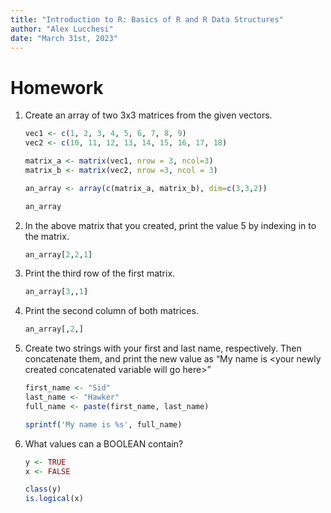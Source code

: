 ```yaml
---
title: "Introduction to R: Basics of R and R Data Structures" 
author: "Alex Lucchesi"    
date: "March 31st, 2023"
---
```


# Homework

1.  Create an array of two 3x3 matrices from the given vectors.

    ```r
    vec1 <- c(1, 2, 3, 4, 5, 6, 7, 8, 9)
    vec2 <- c(10, 11, 12, 13, 14, 15, 16, 17, 18)

    matrix_a <- matrix(vec1, nrow = 3, ncol=3)
    matrix_b <- matrix(vec2, nrow =3, ncol = 3)

    an_array <- array(c(matrix_a, matrix_b), dim=c(3,3,2))

    an_array
    ```

2.  In the above matrix that you created, print the value 5 by indexing in to the matrix.

    ```r
    an_array[2,2,1]

    ```

3.  Print the third row of the first matrix.

    ```r
    an_array[3,,1]
    ```

4.  Print the second column of both matrices.

    ```r
    an_array[,2,]

    ```

5.  Create two strings with your first and last name, respectively. Then concatenate them, and print the new value as "My name is \<your newly created concatenated variable will go here\>"

    ```r
    first_name <- "Sid"
    last_name <- "Hawker"
    full_name <- paste(first_name, last_name)

    sprintf('My name is %s', full_name)
    ```

6.  What values can a BOOLEAN contain?

    ```r

    y <- TRUE
    x <- FALSE

    class(y)
    is.logical(x)
    ```
